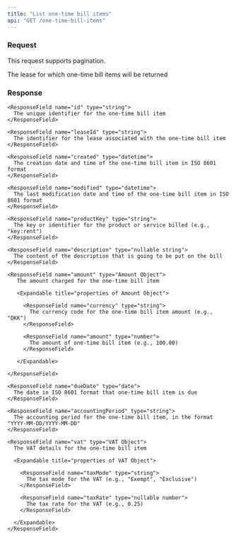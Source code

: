 ```yaml
---
title: "List one-time bill items"
api: "GET /one-time-bill-items"
---
```


### Request

This request supports pagination.

<ParamField query="leaseId" type="string">
  The lease for which one-time bill items will be returned
</ParamField>

### Response

<ResponseField name="oneTimeBillItems" type="Array of One-time Bill Item Objects">
  <Expandable title="properties of One-time Bill Item Object">

    <ResponseField name="id" type="string">
      The unique identifier for the one-time bill item
    </ResponseField>

    <ResponseField name="leaseId" type="string">
      The identifier for the lease associated with the one-time bill item
    </ResponseField>

    <ResponseField name="created" type="datetime">
      The creation date and time of the one-time bill item in ISO 8601 format
    </ResponseField>

    <ResponseField name="modified" type="datetime">
      The last modification date and time of the one-time bill item in ISO 8601 format
    </ResponseField>

    <ResponseField name="productKey" type="string">
      The key or identifier for the product or service billed (e.g., "key:rent")
    </ResponseField>

    <ResponseField name="description" type="nullable string">
      The content of the description that is going to be put on the bill
    </ResponseField>

    <ResponseField name="amount" type="Amount Object">
       The amount charged for the one-time bill item

       <Expandable title="properties of Amount Object">

         <ResponseField name="currency" type="string">
           The currency code for the one-time bill item amount (e.g., "DKK")
         </ResponseField>

         <ResponseField name="amount" type="number">
           The amount of one-time bill item (e.g., 100.00)
         </ResponseField>

       </Expandable>

    </ResponseField>

    <ResponseField name="dueDate" type="date">
      The date in ISO 8601 format that one-time bill item is due
    </ResponseField>

    <ResponseField name="accountingPeriod" type="string">
      The accounting period for the one-time bill item, in the format "YYYY-MM-DD/YYYY-MM-DD"
    </ResponseField>

    <ResponseField name="vat" type="VAT Object">
      The VAT details for the one-time bill item

      <Expandable title="properties of VAT Object">

        <ResponseField name="taxMode" type="string">
          The tax mode for the VAT (e.g., "Exempt", "Exclusive")
        </ResponseField>

        <ResponseField name="taxRate" type="nullable number">
          The tax rate for the VAT (e.g., 0.25)
        </ResponseField>

      </Expandable>
    </ResponseField>

  </Expandable>
</ResponseField>